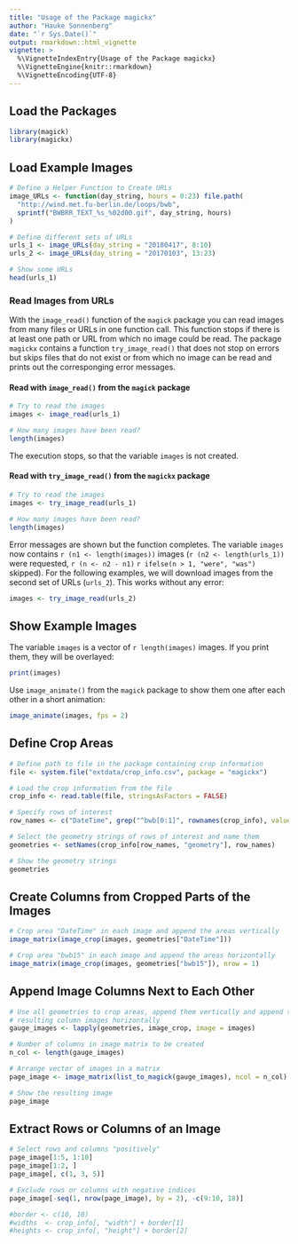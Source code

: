 ```yaml
---
title: "Usage of the Package magickx"
author: "Hauke Sonnenberg"
date: "`r Sys.Date()`"
output: rmarkdown::html_vignette
vignette: >
  %\VignetteIndexEntry{Usage of the Package magickx}
  %\VignetteEngine{knitr::rmarkdown}
  %\VignetteEncoding{UTF-8}
---
```


## Load the Packages

```r
library(magick)
library(magickx)
```

## Load Example Images

```r
# Define a Helper Function to Create URLs
image_URLs <- function(day_string, hours = 0:23) file.path(
  "http://wind.met.fu-berlin.de/loops/bwb", 
  sprintf("BWBRR_TEXT_%s_%02d00.gif", day_string, hours)
)

# Define different sets of URLs
urls_1 <- image_URLs(day_string = "20180417", 8:10)
urls_2 <- image_URLs(day_string = "20170103", 13:23)

# Show some URLs
head(urls_1)
```

### Read Images from URLs

With the `image_read()` function of the `magick` package you can read images 
from many files or URLs in one function call. This function stops if there is
at least one path or URL from which no image could be read. The package
`magickx` contains a function `try_image_read()` that does not stop on errors
but skips files that do not exist or from which no image can be read and prints
out the corresponging error messages.

#### Read with `image_read()` from the `magick` package

```r
# Try to read the images
images <- image_read(urls_1)

# How many images have been read?
length(images)
```

The execution stops, so that the variable `images` is not created.

#### Read with `try_image_read()` from the `magickx` package

```r
# Try to read the images
images <- try_image_read(urls_1)

# How many images have been read?
length(images)
```

Error messages are shown but the function completes. The variable `images` now
contains `r (n1 <- length(images))` images (`r (n2 <- length(urls_1))` were
requested, `r (n <- n2 - n1)` `r ifelse(n > 1, "were", "was")` skipped). 
For the following examples, we will download images from the second set of URLs
(`urls_2`). This works without any error:

```r
images <- try_image_read(urls_2)
```

## Show Example Images

The variable `images` is a vector of `r length(images)` images. If you print 
them, they will be overlayed:

```r
print(images)
```

Use `image_animate()` from the `magick` package to show them one after each
other in a short animation:

```r
image_animate(images, fps = 2)
```

## Define Crop Areas

```r
# Define path to file in the package containing crop information
file <- system.file("extdata/crop_info.csv", package = "magickx")

# Load the crop information from the file
crop_info <- read.table(file, stringsAsFactors = FALSE)

# Specify rows of interest
row_names <- c("DateTime", grep("^bwb[0:1]", rownames(crop_info), value = TRUE))

# Select the geometry strings of rows of interest and name them
geometries <- setNames(crop_info[row_names, "geometry"], row_names)

# Show the geometry strings
geometries
```

## Create Columns from Cropped Parts of the Images

```r
# Crop area "DateTime" in each image and append the areas vertically
image_matrix(image_crop(images, geometries["DateTime"]))

# Crop area "bwb15" in each image and append the areas horizontally
image_matrix(image_crop(images, geometries["bwb15"]), nrow = 1)
```

## Append Image Columns Next to Each Other

```r
# Use all geometries to crop areas, append them vertically and append the
# resulting column images horizontally
gauge_images <- lapply(geometries, image_crop, image = images)

# Number of columns in image matrix to be created
n_col <- length(gauge_images)

# Arrange vector of images in a matrix
page_image <- image_matrix(list_to_magick(gauge_images), ncol = n_col)

# Show the resulting image
page_image
```

## Extract Rows or Columns of an Image

```r
# Select rows and columns "positively"
page_image[1:5, 1:10]
page_image[1:2, ]
page_image[, c(1, 3, 5)]

# Exclude rows or columns with negative indices
page_image[-seq(1, nrow(page_image), by = 2), -c(9:10, 18)]
```

```r
#border <- c(10, 10)
#widths  <- crop_info[, "width"] + border[1]
#heights <- crop_info[, "height"] + border[2]
```
